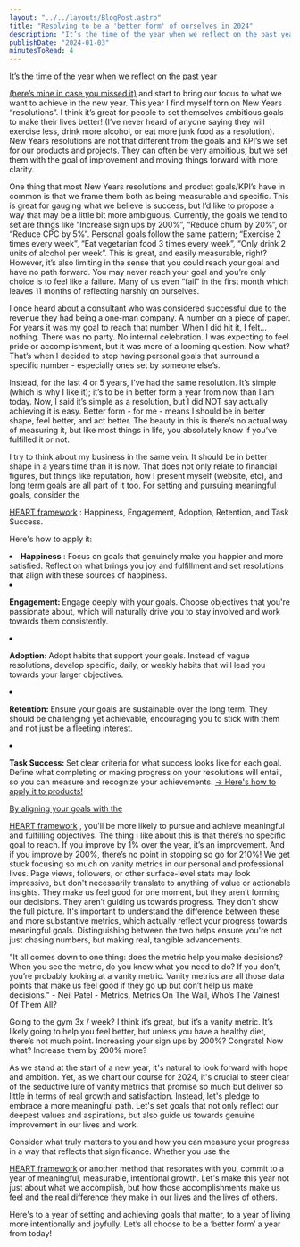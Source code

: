 ```yaml
---
layout: "../../layouts/BlogPost.astro"
title: "Resolving to be a 'better form' of ourselves in 2024"
description: "It’s the time of the year when we reflect on the past year (here’s mine in case you missed it) and start to bring our focus to what we want to achieve in the new year. This year I find myself torn on New Years “resolutions”. I think it’s great for people to set themselves ambitious goals to make their lives better! (I’ve never heard of anyone saying they will exercise less, drink more alcohol, or eat more junk food as a resolution). New Years resolutions are not that different from the goals and"
publishDate: "2024-01-03"
minutesToRead: 4
---
```


<p>It’s the time of the year when we reflect on the past year </p>
<a href="https://www.antonsten.com/2023">(here’s mine in case you missed it)</a>
 and start to bring our focus to what we want to achieve in the new year. This year I find myself torn on New Years “resolutions”. I think it’s great for people to set themselves ambitious goals to make their lives better! (I’ve never heard of anyone saying they will exercise less, drink more alcohol, or eat more junk food as a resolution). New Years resolutions are not that different from the goals and KPI’s we set for our products and projects. They can often be very ambitious, but we set them with the goal of improvement and moving things forward with more clarity.</p>
<p>One thing that most New Years resolutions and product goals/KPI’s have in common is that we frame them both as being measurable and specific. This is great for gauging what we believe is success, but I’d like to propose a way that may be a little bit more ambiguous. Currently, the goals we tend to set are things like “Increase sign ups by 200%”, “Reduce churn by 20%”, or “Reduce CPC by 5%”. Personal goals follow the same pattern; “Exercise 2 times every week”, “Eat vegetarian food 3 times every week”, “Only drink 2 units of alcohol per week”. This is great, and easily measurable, right? However, it’s also limiting in the sense that you could reach your goal and have no path forward. You may never reach your goal and you’re only choice is to feel like a failure. Many of us even “fail” in the first month which leaves 11 months of reflecting harshly on ourselves.</p>
<p>I once heard about a consultant who was considered successful due to the revenue they had being a one-man company. A number on a piece of paper. For years it was my goal to reach that number. When I did hit it, I felt… nothing. There was no party. No internal celebration. I was expecting to feel pride or accomplishment, but it was more of a looming question. Now what? That’s when I decided to stop having personal goals that surround a specific number - especially ones set by someone else’s.</p>
<p>Instead, for the last 4 or 5 years, I’ve had the same resolution. It’s simple (which is why I like it); it’s to be in better form a year from now than I am today. Now, I said it’s simple as a resolution, but I did NOT say actually achieving it is easy. Better form - for me - means I should be in better shape, feel better, and act better. The beauty in this is there’s no actual way of measuring it, but like most things in life, you absolutely know if you’ve fulfilled it or not.</p>
<p>I try to think about my business in the same vein. It should be in better shape in a years time than it is now. That does not only relate to financial figures, but things like reputation, how I present myself (website, etc), and long term goals are all part of it too. For setting and pursuing meaningful goals, consider the </p>
<a href="https://www.antonsten.com/measuring-ux">HEART framework</a>
 : Happiness, Engagement, Adoption, Retention, and Task Success.</p>
<p>Here's how to apply it:</p>
<ul>
</ul>
<li>
<strong>Happiness</strong>
 : Focus on goals that genuinely make you happier and more satisfied. Reflect on what brings you joy and fulfillment and set resolutions that align with these sources of happiness. 
<li>
</li>
<p>
<strong>Engagement:</stron>
</strong>
 Engage deeply with your goals. Choose objectives that you're passionate about, which will naturally drive you to stay involved and work towards them consistently. 
<li>
</li>
<p>
<strong>Adoption:</stron>
</strong>
 Adopt habits that support your goals. Instead of vague resolutions, develop specific, daily, or weekly habits that will lead you towards your larger objectives. 
<li>
</li>
<p>
<strong>Retention:</stron>
</strong>
 Ensure your goals are sustainable over the long term. They should be challenging yet achievable, encouraging you to stick with them and not just be a fleeting interest. 
<li>
</li>
<p>
<strong>Task Success:</stron>
</strong>
 Set clear criteria for what success looks like for each goal. Define what completing or making progress on your resolutions will entail, so you can measure and recognize your achievements. </ul>
<a href="https://www.antonsten.com/measuring-ux">→ Here's how to apply it to products! 
<p>By aligning your goals with the </p>
<a href="https://www.antonsten.com/measuring-ux">HEART framework</a>
 , you'll be more likely to pursue and achieve meaningful and fulfilling objectives. The thing I like about this is that there’s no specific goal to reach. If you improve by 1% over the year, it’s an improvement. And if you improve by 200%, there’s no point in stopping so go for 210%! We get stuck focusing so much on vanity metrics in our personal and professional lives. Page views, followers, or other surface-level stats may look impressive, but don't necessarily translate to anything of value or actionable insights. They make us feel good for one moment, but they aren’t forming our decisions. They aren’t guiding us towards progress. They don't show the full picture. It's important to understand the difference between these and more substantive metrics, which actually reflect your progress towards meaningful goals. Distinguishing between the two helps ensure you're not just chasing numbers, but making real, tangible advancements.</p>
<div class="blockquote">
</div>
<div>
<p>"It all comes down to one thing: does the metric help you make decisions? When you see the metric, do you know what you need to do? If you don’t, you’re probably looking at a vanity metric. Vanity metrics are all those data points that make us feel good if they go up but don’t help us make decisions." - Neil Patel - Metrics, Metrics On The Wall, Who’s The Vainest Of Them All? </p>
</div>
<p>Going to the gym 3x / week? I think it’s great, but it’s a vanity metric. It’s likely going to help you feel better, but unless you have a healthy diet, there’s not much point. Increasing your sign ups by 200%? Congrats! Now what? Increase them by 200% more?</p>
<p>As we stand at the start of a new year, it's natural to look forward with hope and ambition. Yet, as we chart our course for 2024, it's crucial to steer clear of the seductive lure of vanity metrics that promise so much but deliver so little in terms of real growth and satisfaction. Instead, let's pledge to embrace a more meaningful path. Let's set goals that not only reflect our deepest values and aspirations, but also guide us towards genuine improvement in our lives and work.</p>
<p>Consider what truly matters to you and how you can measure your progress in a way that reflects that significance. Whether you use the </p>
<a href="https://www.antonsten.com/measuring-ux">HEART framework</a>
 or another method that resonates with you, commit to a year of meaningful, measurable, intentional growth. Let's make this year not just about what we accomplish, but how those accomplishments make us feel and the real difference they make in our lives and the lives of others.</p>
<p>Here's to a year of setting and achieving goals that matter, to a year of living more intentionally and joyfully. Let’s all choose to be a ‘better form’ a year from today!</p>
